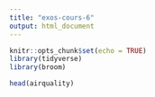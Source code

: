 ```yaml
---
title: "exos-cours-6"
output: html_document
---
```


```r
knitr::opts_chunk$set(echo = TRUE)
library(tidyverse)
library(broom)
```

```r
head(airquality)
```

